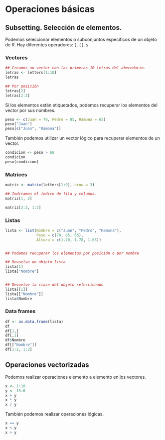 # Operaciones básicas

## Subsetting. Selección de elementos.

Podemos seleccionar elementos o subconjuntos específicos de un objeto de R. Hay diferentes operadores: `[`, `[[`, `$`

### Vectores
```r
## Creamos un vector con las primeras 10 letras del abecedario.
letras <- letters[1:10]
letras

## Por posición
letras[2]
letras[2:3]
```

Si los elementos están etiquetados, podemos recuperar los elementos del vector por sus nombres.

```r
peso <- c(Juan = 70, Pedro = 85, Ramona = 65)
peso["Juan"]
peso[c("Juan", "Ramona")]
```

También podemos utilizar un vector lógico para recuperar elementos de un vector.

```r
condicion <- peso > 68
condicion
peso[condicion]
```



### Matrices
```r
matriz <- matrix(letters[1:9], nrow = 3)

## Indicamos el índice de fila y columna.
matriz[1, 2]

matriz[2:3, 1:2]
```

### Listas

```r
lista <- list(Nombre = c("Juan", "Pedro", "Ramona"),
              Peso = c(70, 85, 65),
              Altura = c(1.70, 1.78, 1.65))


## Podemos recuperar los elementos por posición o por nombre

## Devuelve un objeto lista
lista[1]
lista["Nombre"]


## Devuelve la clase del objeto seleccionado
lista[[1]]
lista[["Nombre"]]
lista$Nombre
```

### Data frames


```r
df <- as.data.frame(lista)
df
df[1,]
df[,1]
df$Nombre
df[["Nombre"]]
df[1:2, 1:2]
```

## Operaciones vectorizadas

Podemos realizar operaciones elemento a elemento en los vectores.

```r
x <- 1:10
y <- 15:6
x + y
x * y
x / y
```
También podemos realizar operaciones lógicas.

```r
x == y
x < y
x > y
```



